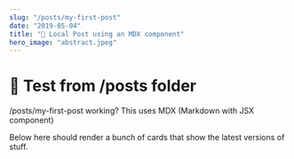 ```yaml
---
slug: "/posts/my-first-post"
date: "2019-05-04"
title: "🏡 Local Post using an MDX component"
hero_image: "abstract.jpeg"
---
```


# 🏡 Test from /posts folder

/posts/my-first-post working? This uses MDX (Markdown with JSX component)

Below here should render a bunch of cards that show the latest versions of stuff.